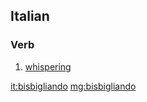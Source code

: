 ==Italian==

===Verb===
{{head|it}}

# {{gerund of|bisbigliare|lang=it}} [[whispering]]

[[it:bisbigliando]]
[[mg:bisbigliando]]